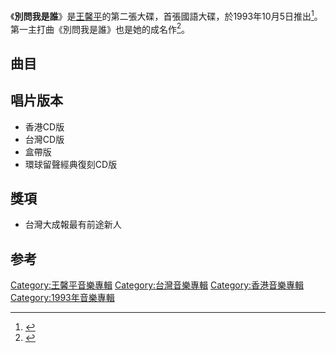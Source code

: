 {{Album infobox | <!-- See Wikipedia:WikiProject_Albums -->
|  Name        = 別問我是誰
|  Type        = [[專輯|專輯]]
|  Artist      = [[王馨平|王馨平]]
|  Cover       = 王馨平 別問我是誰.jpg
|  Released    = 1993年10月5日
|  Recorded    = 
|  Genre       = [[國語流行音樂|國語流行音樂]]
|  Length      =  45:01
|  Label       = [[寶麗金|寶麗金]]
|  Number      =
|  Producer    = 見[[#曲目|曲目列表]]
|  Last album  = [[王馨平_(專輯)|王馨平]] <br />（1993年6月17日）
|  This album  = '''別問我是誰''' <br />（1993年10月5日）
|  Next album  = [[愛一生也不夠|愛一生也不夠]] <br />（1993年12月17日）
}}

《'''別問我是誰'''》是[[王馨平|王馨平]]的第二張大碟，首張國語大碟，於1993年10月5日推出<ref>{{Cite book|title=中国歌星成名金曲 包括香港 台湾地区|last=黄新华，何敏静，肖朝晶编著|first=|publisher=南昌：[[百花洲文艺出版社|百花洲文艺出版社]]|year=1994.12|isbn=7-80579-567-3|location=|pages=352}}</ref>。第一主打曲《別問我是誰》也是她的成名作<ref>{{Cite book|title=台前幕后|url=https://archive.org/details/taiqianmuhou0000unse|last=大唐著|first=|publisher=北京：[[经济日报出版社|经济日报出版社]]|year=2003.01|isbn=7-80180-155-5|location=|pages=[https://archive.org/details/taiqianmuhou0000unse/page/58 58]-59}}</ref>。

==曲目==
{{Tracklist
| font_size = 
| all_producer = 
| total_length = 45:01

| title1 = 別問我是誰
| note1 = 
| music1 = [[蔡議樟|蔡議樟]]
| lyrics1 = 蔡議樟
| arranger1 = 屠穎
| producer1 = [[周治平|周治平]]<br>[[徐禹|徐禹]]
| longnote1 = 第一主打歌<br>粵語版本為《請不必再等》
| length1 = 5:05

| title2 = 伴你一生
| note2 = 
| music2 = [[林東松|林東松]] 
| lyrics2 =  [[鄒懷牧|鄒懷牧]]
| arranger2 = [[洪敬堯|洪敬堯]]
| producer2 = 周治平<br>徐禹
| longnote2 = 第二主打歌<br>粵語版本為《愛一生也不夠》  
| length2 = 5:12

| title3 = 在我心裡放了一把椅子
| note3 = 
| music3 = [[吳旭文|吳旭文]] 
| lyrics3 =  [[許常德|許常德]]
| arranger3 = [[王繼康|王繼康]]
| producer3 = 周治平<br>徐禹
| longnote3 =   
| length3 = 4:39

| title4 = 愛我一生一世好不好
| note4 = 
| music4 = 周治平
| lyrics4 = [[謝明訓|謝明訓]] 
| arranger4 = 王繼康
| producer4 = 周治平<br>徐禹
| longnote4 = 第三主打歌
| length4 = 4:49

| title5 = 你太貪心
| note5 = 
| music5 = [[Tom_Bailey|Tom Bailey]]<br>[[Alannah_Currie|Alannah Currie]]<br>[[Joe_Leeway|Joe Leeway]]
| lyrics5 = [[何啟弘|何啟弘]]
| arranger5 = [[C.Y.Kong|C.Y.Kong]]
| producer5 = [[黃祖輝|黃祖輝]]<br>[[甄妮|甄妮]]
| longnote5 = 改編自[[Thompson_Twins|Thompson Twins]]的《We Are Detective》<br>粵語版本為《You Drive Me Crazy》
| length5 = 3:22

| title6 = 情不自禁 
| note6 = 
| music6 = 甄妮
| lyrics6 = 何啟弘
| arranger6 = [[黃良昇|黃良昇]]
| producer6 = 黃祖輝<br>甄妮
| longnote6 = 粵語原曲為《難忘初戀》 
| length6 = 4:42

| title7 = 喜歡這樣的自己
| note7 = 
| music7 = 王馨平
| lyrics7 = 謝明訓
| arranger7 = [[陳光榮|陳光榮]]
| producer7 = 黃祖輝<br>甄妮
| longnote7 = 粵語原曲為《最愛你的我》
| length7 = 3:47

| title8 = 打聽我的愛情
| note8 = 
| music8 = [[Karl_Keaton|Karl Keaton]]<br>[[Michael_Finken|Michael Finken]]
| lyrics8 = 謝明訓
| arranger8 = C.Y.Kong
| producer8 = 黃祖輝<br>甄妮
| longnote8 = 改編自Karl Keaton的《I Remember》<br>粵語版本為《在你走的一天》
| length8 = 5:32

| title9 = 假裝不愛你
| note9 = 
| music9 = [[王文清|王文清]]
| lyrics9 = 王文清
| arranger9 = 王文清
| producer9 = 周治平<br>徐禹
| longnote9 = 
| length9 = 4:45

| title10 = Wind Beneath My Wings	
| note10 = 英語
| music10 = [[Larry_Henley|Larry Henley]]<br>[[Jeff_Silbar|Jeff Silbar]]
| lyrics10 = Larry Henley<br>Jeff Silbar
| arranger10 = [[盧東尼|盧東尼]]
| producer10 = 黃祖輝<br>甄妮
| longnote10 = 原唱為[[貝蒂·蜜勒|貝蒂·蜜勒]]
| length10 = 3:03
}}

== 唱片版本 ==
* 香港CD版
* 台灣CD版
* 盒帶版
* 環球留聲經典復刻CD版

==獎項==
* 台灣大成報最有前途新人 

==参考==
{{reflist}}
{{王馨平}}
{{志明春嬌系列}}
[[Category:王馨平音樂專輯|Category:王馨平音樂專輯]]
[[Category:台灣音樂專輯|Category:台灣音樂專輯]]
[[Category:香港音樂專輯|Category:香港音樂專輯]]
[[Category:1993年音樂專輯|Category:1993年音樂專輯]]